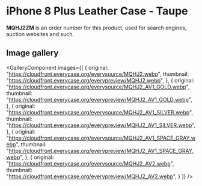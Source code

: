 
# iPhone 8 Plus Leather Case - Taupe

<Callout type='info' emoji='👉🏻'>**MQHJ2ZM** is an order number for this product, used for search engines, auction websites and such.</Callout>

## Image gallery

<GalleryComponent
    images={[
      {
        original: "https://cloudfront.everycase.org/everysource/MQHJ2.webp",
        thumbnail: "https://cloudfront.everycase.org/everypreview/MQHJ2.webp",
      },
      {
        original: "https://cloudfront.everycase.org/everysource/MQHJ2_AV1_GOLD.webp",
        thumbnail: "https://cloudfront.everycase.org/everypreview/MQHJ2_AV1_GOLD.webp",
      },
      {
        original: "https://cloudfront.everycase.org/everysource/MQHJ2_AV1_SILVER.webp",
        thumbnail: "https://cloudfront.everycase.org/everypreview/MQHJ2_AV1_SILVER.webp",
      },
      {
        original: "https://cloudfront.everycase.org/everysource/MQHJ2_AV1_SPACE_GRAY.webp",
        thumbnail: "https://cloudfront.everycase.org/everypreview/MQHJ2_AV1_SPACE_GRAY.webp",
      },
      {
        original: "https://cloudfront.everycase.org/everysource/MQHJ2_AV2.webp",
        thumbnail: "https://cloudfront.everycase.org/everypreview/MQHJ2_AV2.webp",
      }
    ]}
  />

